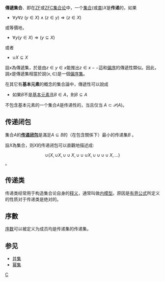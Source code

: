 '''傳遞集合'''、即在[[策梅洛-弗兰克尔集合论|ZF]]或[[ZFC|ZFC]][[集合论|集合论]]中，一个[[集合_(数学)|集合]](或[[类_(数学)|类]])<math>X</math>是'''传递'''的，如果 
*<math>\forall y\forall z\ (y\in X)\land(z\in y) \Rightarrow (z\in X)</math>

或等價地，

*<math>\forall y (y\in X) \Rightarrow (y\subseteq X)</math>

或者

*<math>\cup X\subseteq X</math>

設<math>x</math>為傳遞集，於是由<math>z\in y\in x</math>能推出<math>z\in x --</math>這和[[偏序|偏序]]的傳遞性類似。因此，說<math>x</math>是傳遞集相當於說<math>(x,\in )</math>是一個[[偏序集|偏序集]]。

在其它有'''基本元素'''的概念的集合論中，傳遞性可以說成

* 如果<math>B</math>不是[[基本元素|基本元素]]且<math>B\in A</math>，則<math>B\subseteq A</math>

不包含基本元素的一个集合<math>A</math>是传递性的，当且仅当 <math>A \subset \mathcal{P}(A) </math>。

==传递闭包==
集合<math>A</math>的'''[[传递闭包|传递闭包]]'''是滿足<math>A\subseteq B</math>的（在包含關係下）最小的传递集<math>B</math> 。

設<math>X</math>為集合，则<math>X</math>的传递闭包可以直觀地描述成:

:<math>\cup \{ X, \cup X, \cup \cup X, \cup \cup \cup X, \cup \cup \cup \cup X,\ldots\} </math>。

==传递类==
传递类经常用于构造集合论自身的[[相对释义|释义]]，通常叫做[[内模型|内模型]]。原因是[[有界量词|有界公式]]所定义的性质对于传递类是绝对的。

==序數==
[[序数|序数]]可以被定义为成员均是传递集的传递集。

==参见==
*[[并集|并集]]
*[[幂集|幂集]]

{{math-stub}}

[[Category:集合論基本概念|C]]
{{集合论}}